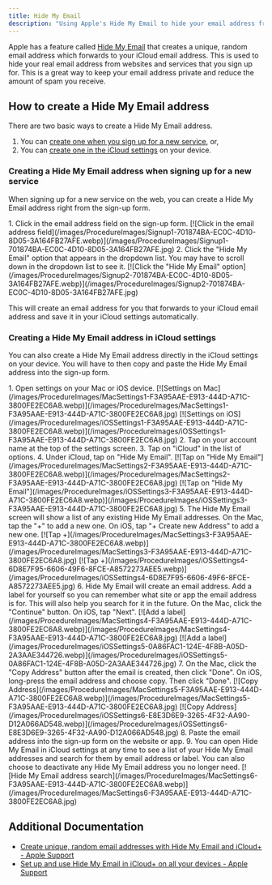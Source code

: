 ```yaml
---
title: Hide My Email
description: "Using Apple's Hide My Email to hide your email address from websites"
---
```


Apple has a feature called [Hide My Email](https://support.apple.com/en-us/102548) that creates a unique, random email address which forwards to your iCloud email address. This is used to hide your real email address from websites and services that you sign up for. This is a great way to keep your email address private and reduce the amount of spam you receive.

## How to create a Hide My Email address

There are two basic ways to create a Hide My Email address.

1. You can [create one when you sign up for a new service](#creating-a-hide-my-email-address-when-signing-up-for-a-new-service), or,  
2. You can [create one in the iCloud settings](#creating-a-hide-my-email-address-in-icloud-settings) on your device.  

### Creating a Hide My Email address when signing up for a new service

When signing up for a new service on the web, you can create a Hide My Email address right from the sign-up form.

<Steps>
1. Click in the email address field on the sign-up form.
[![Click in the email address field](/images/ProcedureImages/Signup1-701874BA-EC0C-4D10-8D05-3A164FB27AFE.webp)](/images/ProcedureImages/Signup1-701874BA-EC0C-4D10-8D05-3A164FB27AFE.jpg)
2. Click the "Hide My Email" option that appears in the dropdown list. You may have to scroll down in the dropdown list to see it.
[![Click the "Hide My Email" option](/images/ProcedureImages/Signup2-701874BA-EC0C-4D10-8D05-3A164FB27AFE.webp)](/images/ProcedureImages/Signup2-701874BA-EC0C-4D10-8D05-3A164FB27AFE.jpg)
</Steps>

This will create an email address for you that forwards to your iCloud email address and save it in your iCloud settings automatically.

### Creating a Hide My Email address in iCloud settings

You can also create a Hide My Email address directly in the iCloud settings on your device. You will have to then copy and paste the Hide My Email address into the sign-up form.

<Steps>
1. Open settings on your Mac or iOS device.
[![Settings on Mac](/images/ProcedureImages/MacSettings1-F3A95AAE-E913-444D-A71C-3800FE2EC6A8.webp)](/images/ProcedureImages/MacSettings1-F3A95AAE-E913-444D-A71C-3800FE2EC6A8.jpg)
[![Settings on iOS](/images/ProcedureImages/iOSSettings1-F3A95AAE-E913-444D-A71C-3800FE2EC6A8.webp)](/images/ProcedureImages/iOSSettings1-F3A95AAE-E913-444D-A71C-3800FE2EC6A8.jpg)
2. Tap on your account name at the top of the settings screen.
3. Tap on "iCloud" in the list of options.
4. Under iCloud, tap on "Hide My Email".
[![Tap on "Hide My Email"](/images/ProcedureImages/MacSettings2-F3A95AAE-E913-444D-A71C-3800FE2EC6A8.webp)](/images/ProcedureImages/MacSettings2-F3A95AAE-E913-444D-A71C-3800FE2EC6A8.jpg)
[![Tap on "Hide My Email"](/images/ProcedureImages/iOSSettings3-F3A95AAE-E913-444D-A71C-3800FE2EC6A8.webp)](/images/ProcedureImages/iOSSettings3-F3A95AAE-E913-444D-A71C-3800FE2EC6A8.jpg)
5. The Hide My Email screen will show a list of any existing Hide My Email addresses. On the Mac, tap the "+" to add a new one. On iOS, tap "+ Create new Address" to add a new one.
[![Tap +](/images/ProcedureImages/MacSettings3-F3A95AAE-E913-444D-A71C-3800FE2EC6A8.webp)](/images/ProcedureImages/MacSettings3-F3A95AAE-E913-444D-A71C-3800FE2EC6A8.jpg)
[![Tap +](/images/ProcedureImages/iOSSettings4-6D8E7F95-6606-49F6-8FCE-A8572273AEE5.webp)](/images/ProcedureImages/iOSSettings4-6D8E7F95-6606-49F6-8FCE-A8572273AEE5.jpg)
6. Hide My Email will create an email address. Add a label for yourself so you can remember what site or app the email address is for. This will also help you search for it in the future. On the Mac, click the "Continue" button. On iOS, tap "Next".
[![Add a label](/images/ProcedureImages/MacSettings4-F3A95AAE-E913-444D-A71C-3800FE2EC6A8.webp)](/images/ProcedureImages/MacSettings4-F3A95AAE-E913-444D-A71C-3800FE2EC6A8.jpg)
[![Add a label](/images/ProcedureImages/iOSSettings5-0A86FAC1-124E-4F8B-A05D-2A3AAE344726.webp)](/images/ProcedureImages/iOSSettings5-0A86FAC1-124E-4F8B-A05D-2A3AAE344726.jpg)
7. On the Mac, click the "Copy Address" button after the email is created, then click "Done". On iOS, long-press the email address and choose copy. Then click "Done".
[![Copy Address](/images/ProcedureImages/MacSettings5-F3A95AAE-E913-444D-A71C-3800FE2EC6A8.webp)](/images/ProcedureImages/MacSettings5-F3A95AAE-E913-444D-A71C-3800FE2EC6A8.jpg)
[![Copy Address](/images/ProcedureImages/iOSSettings6-E8E3D6E9-3265-4F32-AA90-D12A066AD548.webp)](/images/ProcedureImages/iOSSettings6-E8E3D6E9-3265-4F32-AA90-D12A066AD548.jpg)
8. Paste the email address into the sign-up form on the website or app.
9. You can open Hide My Email in iCloud settings at any time to see a list of your Hide My Email addresses and search for them by email address or label. You can also choose to deactivate any Hide My Email address you no longer need.
[![Hide My Email address search](/images/ProcedureImages/MacSettings6-F3A95AAE-E913-444D-A71C-3800FE2EC6A8.webp)](/images/ProcedureImages/MacSettings6-F3A95AAE-E913-444D-A71C-3800FE2EC6A8.jpg)
</Steps>

## Additional Documentation

- [Create unique, random email addresses with Hide My Email and iCloud+ - Apple Support](https://support.apple.com/guide/icloud/what-you-can-do-with-icloud-and-hide-my-email-mme38e1602db/1.0/icloud/1.0)
- [Set up and use Hide My Email in iCloud+ on all your devices - Apple Support](https://support.apple.com/guide/icloud/set-up-hide-my-email-mm9d9012c9e8/1.0/icloud/1.0)
